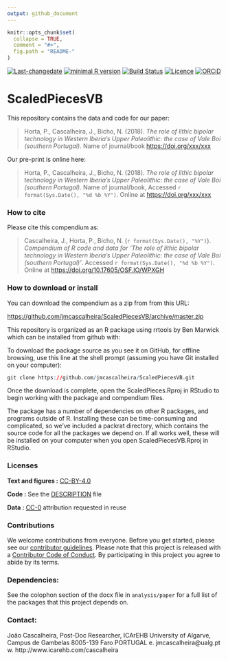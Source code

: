 ```yaml
---
output: github_document
---
```


<!-- README.md is generated from README.Rmd. Please edit that file -->

```r
knitr::opts_chunk$set(
  collapse = TRUE,
  comment = "#>",
  fig.path = "README-"
)
```

[![Last-changedate](https://img.shields.io/badge/last%20change-`r gsub('-', '--', Sys.Date())`-brightgreen.svg)](https://github.com/jmcascalheira/ScaledPiecesVB/commits/master)
[![minimal R version](https://img.shields.io/badge/R%3E%3D-3.2.4-brightgreen.svg)](https://cran.r-project.org/) 
[![Build Status](https://travis-ci.org/jmcascalheira/ScaledPiecesVB.svg?branch=master)](https://travis-ci.org/jmcascalheira/ScaledPiecesVB)
[![Licence](https://img.shields.io/github/license/mashape/apistatus.svg)](http://choosealicense.com/licenses/mit/)
[![ORCiD](https://img.shields.io/badge/ORCiD-/0000--0003--0321--8892-green.svg)](http://orcid.org/0000-0003-0321-8892)

# ScaledPiecesVB

This repository contains the data and code for our paper:

> Horta, P., Cascalheira, J., Bicho, N. (2018). _The role of lithic bipolar technology in Western Iberia’s Upper Paleolithic: the case of Vale Boi (southern Portugal)_. Name of journal/book <https://doi.org/xxx/xxx>

Our pre-print is online here:

> Horta, P., Cascalheira, J., Bicho, N. (2018). _The role of lithic bipolar technology in Western Iberia’s Upper Paleolithic: the case of Vale Boi (southern Portugal)_. Name of journal/book, Accessed `r format(Sys.Date(), "%d %b %Y")`. Online at <https://doi.org/xxx/xxx>


### How to cite

Please cite this compendium as:

> Cascalheira, J., Horta, P., Bicho, N. (`r format(Sys.Date(), "%Y")`). _Compendium of R code and data for 'The role of lithic bipolar technology in Western Iberia’s Upper Paleolithic: the case of Vale Boi (southern Portugal)'_. Accessed `r format(Sys.Date(), "%d %b %Y")`. Online at <https://doi.org/10.17605/OSF.IO/WPXGH>

### How to download or install

You can download the compendium as a zip from from this URL:

<https://github.com/jmcascalheira/ScaledPiecesVB/archive/master.zip>

This repository is organized as an R package using rrtools by Ben Marwick which can be installed from github with:

To download the package source as you see it on GitHub, for offline browsing, use this line at the shell prompt (assuming you have Git installed on your computer):


```r

git clone https://github.com/jmcascalheira/ScaledPiecesVB.git

```


Once the download is complete, open the ScaledPieces.Rproj in RStudio to begin working with the package and compendium files.

The package has a number of dependencies on other R packages, and programs outside of R. Installing these can be time-consuming and complicated, so we've included a packrat directory, which contains the source code for all the packages we depend on. If all works well, these will be installed on your computer when you open ScaledPiecesVB.Rproj in RStudio.


### Licenses

**Text and figures :**  [CC-BY-4.0](http://creativecommons.org/licenses/by/4.0/)

**Code :** See the [DESCRIPTION](DESCRIPTION) file

**Data :** [CC-0](http://creativecommons.org/publicdomain/zero/1.0/) attribution requested in reuse

### Contributions

We welcome contributions from everyone. Before you get started, please see our [contributor guidelines](CONTRIBUTING.md). Please note that this project is released with a [Contributor Code of Conduct](CONDUCT.md). By participating in this project you agree to abide by its terms.

### Dependencies:

See the colophon section of the docx file in `analysis/paper` for a full list of the packages that this project depends on. 


### Contact:

João Cascalheira, Post-Doc Researcher, ICArEHB University of Algarve, Campus de Gambelas 8005-139 Faro PORTUGAL e. jmcascalheira@ualg.pt w. http://www.icarehb.com/cascalheira
